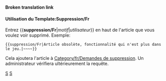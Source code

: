 <noinclude>'''Broken translation link'''{{en/-}}</noinclude>{{fr/Fenêtre de message| type  = suppression
| texte = Cet article a été marqué pour être détruit.<p><strong>Motif:</strong> {{{1|Non fournie}}}</p><p><strong>Demandeur:</strong> {{{2|Non fourni}}}</p>
}}<includeonly>{{{3|[[Category:fr/Demandes de suppression]]}}}</includeonly><noinclude>

====Utilisation du Template:Suppression/Fr====
Entrez <nowiki>{{</nowiki>'''suppression/Fr'''|''motif''|''utilisateur''<nowiki>}}</nowiki> en haut de l'article que vous voulez voir supprimé. Exemple:
<pre>{{suppression/Fr|Article obsolète, fonctionnalité qui n'est plus dans le jeu.|~~~~}}</pre>
Cela ajoutera l'article à [[Category/fr/Demandes de suppression]]. Un administrateur vérifiera ultérieurement la requête.

[[Category:fr/Modèles|S]][[Category:fr/Fenêtres de message|S]]</noinclude>